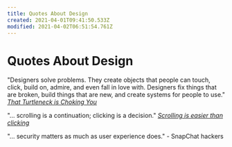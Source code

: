 ```yaml
---
title: Quotes About Design
created: 2021-04-01T09:41:50.533Z
modified: 2021-04-02T06:51:54.761Z
---
```

# Quotes About Design

"Designers solve problems. They create objects that people can touch, click, build on, admire, and even fall in love with. Designers fix things that are broken, build things that are new, and create systems for people to use."
_[That Turtleneck is Choking You](https://medium.com/p/111767ddd8a8)_

"... scrolling is a continuation; clicking is a decision."
_[Scrolling is easier than clicking](http://bokardo.com/archives/scrolling-easier-clicking/)_

"... security matters as much as user experience does." - SnapChat hackers

